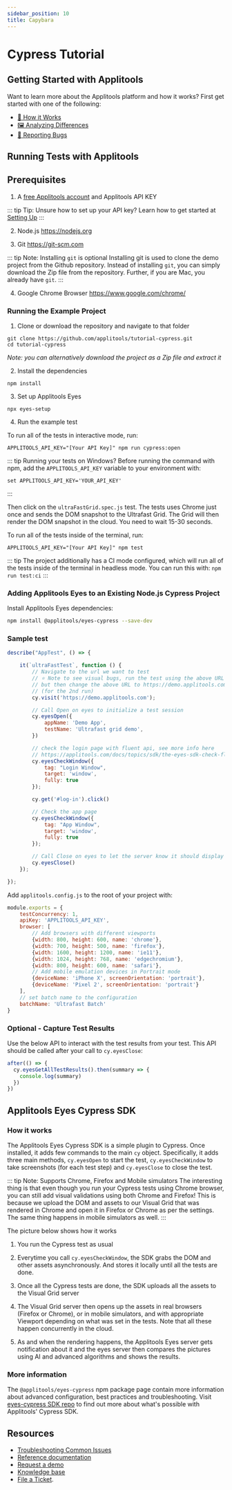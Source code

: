 ```yaml
---
sidebar_position: 10
title: Capybara
---
```


# Cypress Tutorial

## Getting Started with Applitools

Want to learn more about the Applitools platform and how it works? First get started with one of the following:

* [🤖 How it Works](/overview/how-it-works.html)
* [🖼 Analyzing Differences](/overview/analyzing-differences.html)
* [🐞 Reporting Bugs](/getting-started/reporting-bugs-from-applitools.html)

## Running Tests with Applitools

## Prerequisites

1. A [free Applitools account](https://applitools.com/users/register) and Applitools API KEY

  ::: tip Tip: Unsure how to set up your API key?
  Learn how to get started at [Setting Up](/getting-started/setting-up-your-environment.html)
  :::

2. Node.js <https://nodejs.org>

3. Git <https://git-scm.com>

  ::: tip Note: Installing `git` is optional
  Installing git is used to clone the demo project from the Github repository. Instead of installing `git`, you can simply download the Zip file from the repository. Further, if you are Mac, you already have `git`.
  :::

4. Google Chrome Browser <https://www.google.com/chrome/>


### Running the Example Project

1. Clone or download the repository and navigate to that folder
```
git clone https://github.com/applitools/tutorial-cypress.git
cd tutorial-cypress
```
*Note: you can alternatively download the project as a Zip file and extract it*

2. Install the dependencies
```
npm install
```

3. Set up Applitools Eyes
```
npx eyes-setup
```

4. Run the example test

To run all of the tests in interactive mode, run:

```
APPLITOOLS_API_KEY="[Your API Key]" npm run cypress:open
```

::: tip Running your tests on Windows?
Before running the command with npm, add the `APPLITOOLS_API_KEY` variable to your environment with:
```
set APPLITOOLS_API_KEY='YOUR_API_KEY'
```
:::

Then click on the `ultraFastGrid.spec.js` test. The tests uses Chrome just once and sends the DOM snapshot to the Ultrafast Grid. The Grid will then render the DOM snapshot in the cloud. You need to wait 15-30 seconds.

To run all of the tests inside of the terminal, run:

```
APPLITOOLS_API_KEY="[Your API Key]" npm test
```

  ::: tip
  The project additionally has a CI mode configured,
  which will run all of the tests inside of the terminal
  in headless mode. You can run this with: `npm run test:ci`
  :::


### Adding Applitools Eyes to an Existing Node.js Cypress Project

Install Applitools Eyes dependencies:

```sh
npm install @applitools/eyes-cypress --save-dev
```

### Sample test

```js
describe("AppTest", () => {

    it(`ultraFastTest`, function () {
        // Navigate to the url we want to test
        // ⭐️ Note to see visual bugs, run the test using the above URL for the 1st run.
        // but then change the above URL to https://demo.applitools.com/index_v2.html
        // (for the 2nd run)
        cy.visit('https://demo.applitools.com');

        // Call Open on eyes to initialize a test session
        cy.eyesOpen({
            appName: 'Demo App',
            testName: 'Ultrafast grid demo',
        })

        // check the login page with fluent api, see more info here
        // https://applitools.com/docs/topics/sdk/the-eyes-sdk-check-fluent-api.html
        cy.eyesCheckWindow({
            tag: "Login Window",
            target: 'window',
            fully: true
        });

        cy.get('#log-in').click()

        // Check the app page
        cy.eyesCheckWindow({
            tag: "App Window",
            target: 'window',
            fully: true
        });

        // Call Close on eyes to let the server know it should display the results
        cy.eyesClose()
    });

});
```

Add `applitools.config.js` to the root of your project with: 

```js
module.exports = {
    testConcurrency: 1,
    apiKey: 'APPLITOOLS_API_KEY',
    browser: [
        // Add browsers with different viewports
        {width: 800, height: 600, name: 'chrome'},
        {width: 700, height: 500, name: 'firefox'},
        {width: 1600, height: 1200, name: 'ie11'},
        {width: 1024, height: 768, name: 'edgechromium'},
        {width: 800, height: 600, name: 'safari'},
        // Add mobile emulation devices in Portrait mode
        {deviceName: 'iPhone X', screenOrientation: 'portrait'},
        {deviceName: 'Pixel 2', screenOrientation: 'portrait'}
    ],
    // set batch name to the configuration
    batchName: 'Ultrafast Batch'
}
```

### Optional - Capture Test Results
Use the below API to interact with the test results from your test. This API should be called after your call to `cy.eyesClose`:

```js
after(() => {
  cy.eyesGetAllTestResults().then(summary => {
    console.log(summary)
  })
})
```

## Applitools Eyes Cypress SDK

### How it works

The Applitools Eyes Cypress SDK is a simple plugin to Cypress. Once installed, it adds few commands to the main `cy` object. Specifically, it adds three main methods, `cy.eyesOpen` to start the test, `cy.eyesCheckWindow` to take screenshots (for each test step) and `cy.eyesClose` to close the test.

::: tip Note: Supports Chrome, Firefox and Mobile simulators
The interesting thing is that even though you run your Cypress tests using Chrome browser, you can still add visual validations using both Chrome and Firefox! This is because we upload the DOM and assets to our Visual Grid that was rendered in Chrome and open it in Firefox or Chrome as per the settings. The same thing happens in mobile simulators as well.
:::


The picture below shows how it works

1. You run the Cypress test as usual

2. Everytime you call `cy.eyesCheckWindow`, the SDK grabs the DOM and other assets asynchronously. And stores it locally until all the tests are done.

3. Once all the Cypress tests are done, the SDK uploads all the assets to the Visual Grid server

4. The Visual Grid server then opens up the assets in real browsers (Firefox or Chrome), or in mobile simulators, and with appropriate Viewport depending on what was set in the tests. Note that all these happen concurrently in the cloud.

5. As and when the rendering happens, the Applitools Eyes server gets notification about it and the eyes server then compares the pictures using AI and advanced algorithms and shows the results.

### More information

The `@applitools/eyes-cypress` npm package page contain more information about advanced configuration, best practices and troubleshooting. Visit [eyes-cypress SDK repo](https://www.npmjs.com/package/@applitools/eyes-cypress) to find out more about what's possible with Applitools' Cypress SDK.

## Resources

- [Troubleshooting Common Issues](/getting-started/common-issues.html)
- [Reference documentation](https://applitools.com/docs)
- [Request a demo](https://applitools.com/request-demo?utm_source=tutorials)
- [Knowledge base](https://help.applitools.com/hc/en-us/)
- [File a Ticket](https://help.applitools.com/hc/en-us/requests/new).


